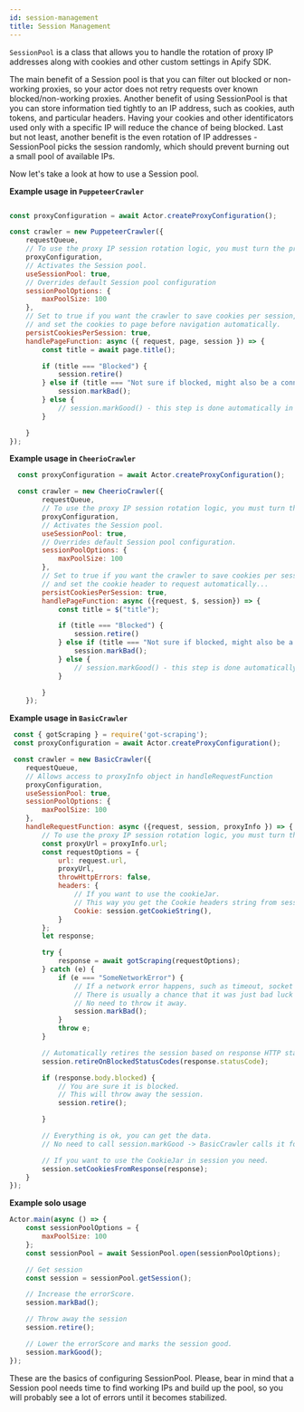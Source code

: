 ```yaml
---
id: session-management
title: Session Management
---
```



&#8203;<Crawlee to="core/class/SessionPool">`SessionPool`</Crawlee> is a class that allows you to handle the rotation of proxy IP addresses along with cookies and other custom settings in Apify SDK.

The main benefit of a Session pool is that you can filter out blocked or non-working proxies,
so your actor does not retry requests over known blocked/non-working proxies.
Another benefit of using SessionPool is that you can store information tied tightly to an IP address,
such as cookies, auth tokens, and particular headers. Having your cookies and other identificators used only with a specific IP will reduce the chance of being blocked.
Last but not least, another benefit is the even rotation of IP addresses - SessionPool  picks the session randomly,
which should prevent burning out a small pool of available IPs.

Now let's take a look at how to use a Session pool.

**Example usage in <CrawleeApiLink to="puppeteer-crawler/class/PuppeteerCrawler">`PuppeteerCrawler`</CrawleeApiLink>**

```javascript

const proxyConfiguration = await Actor.createProxyConfiguration();

const crawler = new PuppeteerCrawler({
    requestQueue,
    // To use the proxy IP session rotation logic, you must turn the proxy usage on.
    proxyConfiguration,
    // Activates the Session pool.
    useSessionPool: true,
    // Overrides default Session pool configuration
    sessionPoolOptions: {
        maxPoolSize: 100
    },
    // Set to true if you want the crawler to save cookies per session,
    // and set the cookies to page before navigation automatically.
    persistCookiesPerSession: true,
    handlePageFunction: async ({ request, page, session }) => {
        const title = await page.title();

        if (title === "Blocked") {
            session.retire()
        } else if (title === "Not sure if blocked, might also be a connection error") {
            session.markBad();
        } else {
            // session.markGood() - this step is done automatically in puppeteer pool.
        }

    }
});
```

**Example usage in <CrawleeApiLink to="cheerio-crawler/class/CheerioCrawler">`CheerioCrawler`</CrawleeApiLink>**

```javascript
  const proxyConfiguration = await Actor.createProxyConfiguration();

  const crawler = new CheerioCrawler({
        requestQueue,
        // To use the proxy IP session rotation logic, you must turn the proxy usage on.
        proxyConfiguration,
        // Activates the Session pool.
        useSessionPool: true,
        // Overrides default Session pool configuration.
        sessionPoolOptions: {
            maxPoolSize: 100
        },
        // Set to true if you want the crawler to save cookies per session,
        // and set the cookie header to request automatically...
        persistCookiesPerSession: true,
        handlePageFunction: async ({request, $, session}) => {
            const title = $("title");

            if (title === "Blocked") {
                session.retire()
            } else if (title === "Not sure if blocked, might also be a connection error") {
                session.markBad();
            } else {
                // session.markGood() - this step is done automatically in BasicCrawler.
            }

        }
    });
```

**Example usage in <CrawleeApiLink to="basic-crawler/class/BasicCrawler">`BasicCrawler`</CrawleeApiLink>**

```javascript
 const { gotScraping } = require('got-scraping');
 const proxyConfiguration = await Actor.createProxyConfiguration();

 const crawler = new BasicCrawler({
    requestQueue,
    // Allows access to proxyInfo object in handleRequestFunction
    proxyConfiguration,
    useSessionPool: true,
    sessionPoolOptions: {
        maxPoolSize: 100
    },
    handleRequestFunction: async ({request, session, proxyInfo }) => {
        // To use the proxy IP session rotation logic, you must turn the proxy usage on.
        const proxyUrl = proxyInfo.url;
        const requestOptions = {
            url: request.url,
            proxyUrl,
            throwHttpErrors: false,
            headers: {
                // If you want to use the cookieJar.
                // This way you get the Cookie headers string from session.
                Cookie: session.getCookieString(),
            }
        };
        let response;

        try {
            response = await gotScraping(requestOptions);
        } catch (e) {
            if (e === "SomeNetworkError") {
                // If a network error happens, such as timeout, socket hangup etc...
                // There is usually a chance that it was just bad luck and the proxy works.
                // No need to throw it away.
                session.markBad();
            }
            throw e;
        }

        // Automatically retires the session based on response HTTP status code.
        session.retireOnBlockedStatusCodes(response.statusCode);

        if (response.body.blocked) {
            // You are sure it is blocked.
            // This will throw away the session.
            session.retire();

        }

        // Everything is ok, you can get the data.
        // No need to call session.markGood -> BasicCrawler calls it for you.

        // If you want to use the CookieJar in session you need.
        session.setCookiesFromResponse(response);
    }
});
```

**Example solo usage**

```javascript
Actor.main(async () => {
    const sessionPoolOptions = {
        maxPoolSize: 100
    };
    const sessionPool = await SessionPool.open(sessionPoolOptions);

    // Get session
    const session = sessionPool.getSession();

    // Increase the errorScore.
    session.markBad();

    // Throw away the session
    session.retire();

    // Lower the errorScore and marks the session good.
    session.markGood();
});
```
These are the basics of configuring SessionPool.
Please, bear in mind that a Session pool needs time to find working IPs and build up the pool,
so you will probably see a lot of errors until it becomes stabilized.
